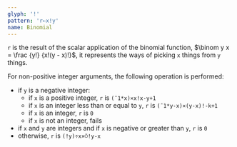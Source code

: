 ```yaml
---
glyph: '!'
pattern: 'r←x!y'
name: Binomial
---
```


`r` is the result of the scalar application of the binomial function, $\binom y x = \frac {y!} {x!(y - x)!}$, it represents the ways of picking `x` things from `y` things.

For non-positive integer arguments, the following operation is performed:

* if `y` is a negative integer:
	* if `x` is a positive integer, `r` is `(¯1*x)×x!x-y+1`
	* if `x` is an integer less than or equal to `y`, `r` is `(¯1*y-x)×(y-x)!-k+1`
	* if `x` is an integer, `r` is `0`
	* if `x` is not an integer, fails
* if `x` and `y` are integers and if `x` is negative or greater than `y`, `r` is `0`
* otherwise, `r` is `(!y)÷x×⍥!y-x`